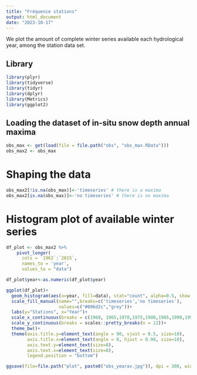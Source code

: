 ```yaml
---
title: "Fréquence stations"
output: html_document
date: "2023-10-17"
---
```

We plot the amount of complete winter series available each hydrological year, among the station data set.

## Library

```r

library(plyr)
library(tidyverse)
library(tidyr)
library(dplyr)
library(Metrics)
library(ggplot2)

```

## Loading the dataset of in-situ snow depth annual maxima

```r

obs_max <- get(load(file = file.path("obs", "obs_max.RData")))
obs_max2 <- obs_max

```

# Shaping the data

```r

obs_max2[!is.na(obs_max)]<-'timeseries' # there is a maxima
obs_max2[is.na(obs_max)]<-'no timeseries' # there is no maxima

```

# Histogram plot of available winter series

```r

df_plot <- obs_max2 %>% 
    pivot_longer(
      cols = `1962`:`2015`, 
      names_to = 'year',
      values_to = "data") 

df_plot$year<-as.numeric(df_plot$year)

ggplot(df_plot)+
  geom_histogram(aes(x=year, fill=data), stat="count", alpha=0.5, show.legend = FALSE)+
  scale_fill_manual(name="",breaks=c('timeseries','no timeseries'),
                    values=c("#006d2c","grey"))+
  labs(y="Stations", x="Year")+
  scale_x_continuous(breaks = c(1960, 1965,1970,1975,1980,1985,1990,1995,2000,2005,2010,2015, 2020))+
  scale_y_continuous(breaks = scales::pretty_breaks(n = 12))+    
  theme_bw()+
  theme(axis.title.y=element_text(angle = 90, vjust = 0.5, size=10), 
        axis.title.x=element_text(angle = 0, hjust = 0.98, size=10),
        axis.text.y=element_text(size=8),
        axis.text.x=element_text(size=8),
        legend.position = "bottom")

ggsave(file=file.path("plot", paste0("obs_yearav.jpg")), dpi = 300, width = 8, height = 5.5)

```


